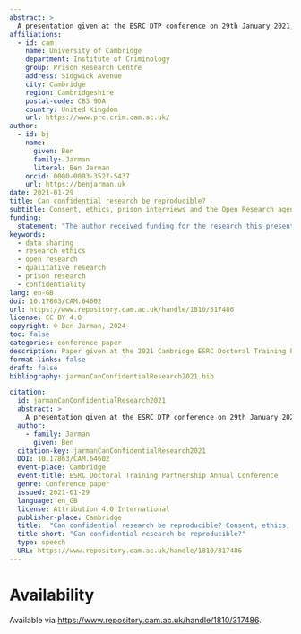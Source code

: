 ```yaml
---
abstract: >
  A presentation given at the ESRC DTP conference on 29th January 2021, reflecting on the Open Research agenda and some ethical questions it raises in relation to interviews conducted in prison.
affiliations:
  - id: cam
    name: University of Cambridge
    department: Institute of Criminology
    group: Prison Research Centre
    address: Sidgwick Avenue
    city: Cambridge
    region: Cambridgeshire
    postal-code: CB3 9DA
    country: United Kingdom
    url: https://www.prc.crim.cam.ac.uk/
author:
  - id: bj
    name:
      given: Ben
      family: Jarman
      literal: Ben Jarman
    orcid: 0000-0003-3527-5437
    url: https://benjarman.uk
date: 2021-01-29
title: Can confidential research be reproducible?
subtitle: Consent, ethics, prison interviews and the Open Research agenda
funding:
  statement: "The author received funding for the research this presentation draws on via an UKRI PhD studentship, ESRC reference 2405252, co-funded by Quakers in Britain."
keywords:  
  - data sharing
  - research ethics
  - open research
  - qualitative research
  - prison research
  - confidentiality
lang: en-GB
doi: 10.17863/CAM.64602
url: https://www.repository.cam.ac.uk/handle/1810/317486
license: CC BY 4.0
copyright: © Ben Jarman, 2024
toc: false
categories: conference paper
description: Paper given at the 2021 Cambridge ESRC Doctoral Training Partnership conference
format-links: false
draft: false
bibliography: jarmanCanConfidentialResearch2021.bib

citation:
  id: jarmanCanConfidentialResearch2021
  abstract: >
    A presentation given at the ESRC DTP conference on 29th January 2021, reflecting on the Open Research agenda and some ethical questions it raises in relation to interviews conducted in prison.
  author:
    - family: Jarman
      given: Ben
  citation-key: jarmanCanConfidentialResearch2021
  DOI: 10.17863/CAM.64602
  event-place: Cambridge
  event-title: ESRC Doctoral Training Partnership Annual Conference
  genre: Conference paper
  issued: 2021-01-29
  language: en_GB
  license: Attribution 4.0 International
  publisher-place: Cambridge
  title:  "Can confidential research be reproducible? Consent, ethics, prison interviews and the Open Research agenda"
  title-short: "Can confidential research be reproducible?"
  type: speech
  URL: https://www.repository.cam.ac.uk/handle/1810/317486
---
```


# Availability

Available via <https://www.repository.cam.ac.uk/handle/1810/317486>.